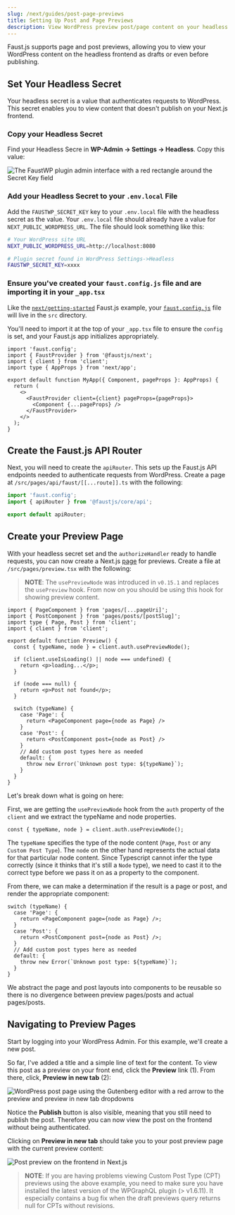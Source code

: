 ```yaml
---
slug: /next/guides/post-page-previews
title: Setting Up Post and Page Previews
description: View WordPress preview post/page content on your headless frontend with Faust.js
---
```



<BaseUrlNotice />

Faust.js supports page and post previews, allowing you to view your WordPress content on the headless frontend as drafts or even before publishing.

## Set Your Headless Secret

Your headless secret is a value that authenticates requests to WordPress. This secret enables you to view content that doesn't publish on your Next.js frontend.

### Copy your Headless Secret

Find your Headless Secre in **WP-Admin -> Settings -> Headless**. Copy this value:

<img
  src="/docs/img/headless-admin-secret.png"
  alt="The FaustWP plugin admin interface with a red rectangle around the Secret Key field"
/>

### Add your Headless Secret to your `.env.local` File

Add the `FAUSTWP_SECRET_KEY` key to your `.env.local` file with the headless secret as the value. Your `.env.local` file should already have a value for `NEXT_PUBLIC_WORDPRESS_URL`. The file should look something like this:

```bash title=.env.local {13}
# Your WordPress site URL
NEXT_PUBLIC_WORDPRESS_URL=http://localhost:8080

# Plugin secret found in WordPress Settings->Headless
FAUSTWP_SECRET_KEY=xxxx
```

### Ensure you've created your `faust.config.js` file and are importing it in your `_app.tsx`

Like the [`next/getting-started`](https://github.com/wpengine/faustjs/tree/main/examples/next/getting-started) Faust.js example, your [`faust.config.js`](https://github.com/wpengine/faustjs/blob/main/examples/next/getting-started/src/faust.config.js) file will live in the `src` directory.

You'll need to import it at the top of your `_app.tsx` file to ensure the `config` is set, and your Faust.js app initializes appropriately.

```tsx title=src/pages/_app.tsx {1}
import 'faust.config';
import { FaustProvider } from '@faustjs/next';
import { client } from 'client';
import type { AppProps } from 'next/app';

export default function MyApp({ Component, pageProps }: AppProps) {
  return (
    <>
      <FaustProvider client={client} pageProps={pageProps}>
        <Component {...pageProps} />
      </FaustProvider>
    </>
  );
}
```

## Create the Faust.js API Router

Next, you will need to create the `apiRouter`. This sets up the Faust.js API endpoints needed to authenticate requests from WordPress. Create a page at `/src/pages/api/faust/[[...route]].ts` with the following:

```ts
import 'faust.config';
import { apiRouter } from '@faustjs/core/api';

export default apiRouter;
```

## Create your Preview Page

With your headless secret set and the `authorizeHandler` ready to handle requests, you can now create a Next.js [page](https://nextjs.org/docs/basic-features/pages) for previews. Create a file at `/src/pages/preview.tsx` with the following:

> **NOTE**: The `usePreviewNode` was introduced in `v0.15.1` and replaces the `usePreview` hook.
> From now on you should be using this hook for showing preview content.

```tsx title=src/pages/preview.tsx
import { PageComponent } from 'pages/[...pageUri]';
import { PostComponent } from 'pages/posts/[postSlug]';
import type { Page, Post } from 'client';
import { client } from 'client';

export default function Preview() {
  const { typeName, node } = client.auth.usePreviewNode();

  if (client.useIsLoading() || node === undefined) {
    return <p>loading...</p>;
  }

  if (node === null) {
    return <p>Post not found</p>;
  }

  switch (typeName) {
    case 'Page': {
      return <PageComponent page={node as Page} />
    }
    case 'Post': {
      return <PostComponent post={node as Post} />
    }
    // Add custom post types here as needed
    default: {
      throw new Error(`Unknown post type: ${typeName}`);
    }
  }
}
```

Let's break down what is going on here:

First, we are getting the `usePreviewNode` hook from the `auth` property of the `client` and we extract the typeName and node properties.

```tsx
const { typeName, node } = client.auth.usePreviewNode();
```

The `typeName` specifies the type of the node content (`Page`, `Post` or any `Custom Post Type`).
The `node` on the other hand represents the actual data for that particular node content.
Since Typescript cannot infer the type correctly (since it thinks that it's still a `Node` type), we need to cast it to the correct type before we pass it on as a property to the component.

From there, we can make a determination if the result is a page or post, and render the appropriate component:

```tsx
switch (typeName) {
  case 'Page': {
    return <PageComponent page={node as Page} />;
  }
  case 'Post': {
    return <PostComponent post={node as Post} />;
  }
  // Add custom post types here as needed
  default: {
    throw new Error(`Unknown post type: ${typeName}`);
  }
}
```

We abstract the page and post layouts into components to be reusable so there is no divergence between preview pages/posts and actual pages/posts.

## Navigating to Preview Pages

Start by logging into your WordPress Admin. For this example, we'll create a new post.

So far, I've added a title and a simple line of text for the content. To view this post as a preview on your front end, click the **Preview** link (1). From there, click, **Preview in new tab** (2):

<img
  src="/docs/img/post-preview.png"
  alt="WordPress post page using the Gutenberg editor with a red arrow to the preview and preview in new tab dropdowns"
/>

Notice the **Publish** button is also visible, meaning that you still need to publish the post. Therefore you can now view the post on the frontend without being authenticated.

Clicking on **Preview in new tab** should take you to your post preview page with the current preview content:

<img
  src="/docs/img/post-preview-frontend.png"
  alt="Post preview on the frontend in Next.js"
/>

> **NOTE**: If you are having problems viewing Custom Post Type (CPT) previews using the above example,
> you need to make sure you have installed the latest version of the WPGraphQL plugin (> v1.6.11).
> It especially contains a bug fix when the draft previews query returns null for CPTs without revisions.
